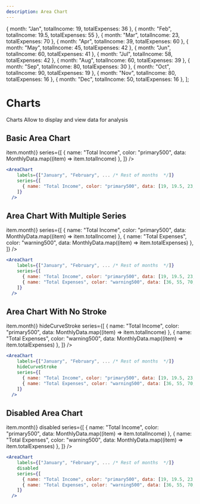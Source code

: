 ```yaml
---
description: Area Chart 
---
```



  { month: "Jan", totalIncome: 19, totalExpenses: 36 },
  { month: "Feb", totalIncome: 19.5, totalExpenses: 55 },
  { month: "Mar", totalIncome: 23, totalExpenses: 70 },
  { month: "Apr", totalIncome: 39, totalExpenses: 60 },
  { month: "May", totalIncome: 45, totalExpenses: 42 },
  { month: "Jun", totalIncome: 60, totalExpenses: 41 },
  { month: "Jul", totalIncome: 58, totalExpenses: 42 },
  { month: "Aug", totalIncome: 60, totalExpenses: 39 },
  { month: "Sep", totalIncome: 80, totalExpenses: 30 },
  { month: "Oct", totalIncome: 90, totalExpenses: 19 },
  { month: "Nov", totalIncome: 80, totalExpenses: 16 },
  { month: "Dec", totalIncome: 50, totalExpenses: 16 },
];


# Charts

Charts Allow to display and view data for analysis

## Basic Area Chart

<DisplayExample>
  <AreaChart
    labels={MonthlyData.map((item) => item.month)}
    series={[
      { name: "Total Income", color: "primary500", data: MonthlyData.map((item) => item.totalIncome) },
    ]}
  />
</DisplayExample>

```jsx
<AreaChart
    labels={["January", "February", ... /* Rest of months  */]}
    series={[
      { name: "Total Income", color: "primary500", data: [19, 19.5, 23, 39, ... /* More Data */] },
    ]}
  />
```

## Area Chart With Multiple Series

<DisplayExample>
  <AreaChart
    labels={MonthlyData.map((item) => item.month)}
    series={[
      { name: "Total Income", color: "primary500", data: MonthlyData.map((item) => item.totalIncome) },
      { name: "Total Expenses", color: "warning500", data: MonthlyData.map((item) => item.totalExpenses) },
    ]}
  />
</DisplayExample>

```jsx
<AreaChart
    labels={["January", "February", ... /* Rest of months  */]}
    series={[
      { name: "Total Income", color: "primary500", data: [19, 19.5, 23, 39, ... /* More Data */] },
      { name: "Total Expenses", color: "warning500", data: [36, 55, 70, 60, ... /* More Data*/] },
    ]}
  />
```

## Area Chart With No Stroke

<DisplayExample>
  <AreaChart
    labels={MonthlyData.map((item) => item.month)}
    hideCurveStroke
    series={[
      { name: "Total Income", color: "primary500", data: MonthlyData.map((item) => item.totalIncome) },
      { name: "Total Expenses", color: "warning500", data: MonthlyData.map((item) => item.totalExpenses) },
    ]}
  />
</DisplayExample>

```jsx
<AreaChart
    labels={["January", "February", ... /* Rest of months  */]}
    hideCurveStroke
    series={[
      { name: "Total Income", color: "primary500", data: [19, 19.5, 23, 39, ... /* More Data */] },
      { name: "Total Expenses", color: "warning500", data: [36, 55, 70, 60, ... /* More Data*/] },
    ]}
  />
```

## Disabled Area Chart 

<DisplayExample>
  <AreaChart
    labels={MonthlyData.map((item) => item.month)}
    disabled
    series={[
      { name: "Total Income", color: "primary500", data: MonthlyData.map((item) => item.totalIncome) },
      { name: "Total Expenses", color: "warning500", data: MonthlyData.map((item) => item.totalExpenses) },
    ]}
  />
</DisplayExample>

```jsx
<AreaChart
    labels={["January", "February", ... /* Rest of months  */]}
    disabled
    series={[
      { name: "Total Income", color: "primary500", data: [19, 19.5, 23, 39, ... /* More Data */] },
      { name: "Total Expenses", color: "warning500", data: [36, 55, 70, 60, ... /* More Data*/] },
    ]}
  />
```
